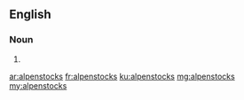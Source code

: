 ==English==

===Noun===
{{head|en|noun plural form}}

# {{plural of|alpenstock|lang=en}}

[[ar:alpenstocks]]
[[fr:alpenstocks]]
[[ku:alpenstocks]]
[[mg:alpenstocks]]
[[my:alpenstocks]]